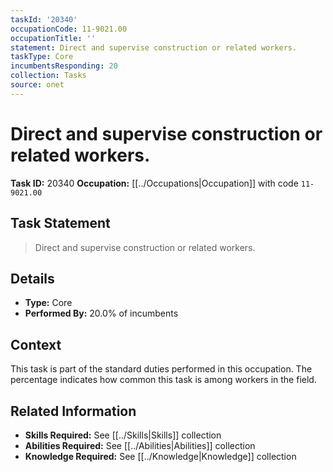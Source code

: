 ```yaml
---
taskId: '20340'
occupationCode: 11-9021.00
occupationTitle: ''
statement: Direct and supervise construction or related workers.
taskType: Core
incumbentsResponding: 20
collection: Tasks
source: onet
---
```

# Direct and supervise construction or related workers.

**Task ID:** 20340
**Occupation:** [[../Occupations|Occupation]] with code `11-9021.00`

## Task Statement

> Direct and supervise construction or related workers.

## Details

- **Type:** Core
- **Performed By:** 20.0% of incumbents

## Context

This task is part of the standard duties performed in this occupation. The percentage indicates how common this task is among workers in the field.

## Related Information

- **Skills Required:** See [[../Skills|Skills]] collection
- **Abilities Required:** See [[../Abilities|Abilities]] collection
- **Knowledge Required:** See [[../Knowledge|Knowledge]] collection
